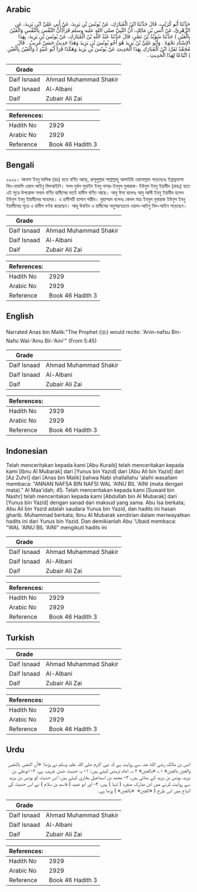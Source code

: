 ## Arabic


<div dir="rtl" lang="ar" style={{fontSize:'larger',backgroundColor:'#f8f9fa',padding:20}}>
حَدَّثَنَا أَبُو كُرَيْبٍ، قَالَ حَدَّثَنَا ابْنُ الْمُبَارَكِ، عَنْ يُونُسَ بْنِ يَزِيدَ، عَنْ أَبِي عَلِيِّ ابْنِ يَزِيدَ، عَنِ الزُّهْرِيِّ، عَنْ أَنَسِ بْنِ مَالِكٍ، أَنَّ النَّبِيَّ صلى الله عليه وسلم قَرَأَ‏(‏أَنَّ النَّفْسَ بِالنَّفْسِ وَالْعَيْنُ بِالْعَيْنِ ‏)‏ حَدَّثَنَا سُوَيْدُ بْنُ نَصْرٍ، قَالَ حَدَّثَنَا عَبْدُ اللَّهِ بْنُ الْمُبَارَكِ، عَنْ يُونُسَ بْنِ يَزِيدَ، بِهَذَا الإِسْنَادِ نَحْوَهُ ‏.‏ وَأَبُو عَلِيِّ بْنُ يَزِيدَ هُوَ أَخُو يُونُسَ بْنِ يَزِيدَ وَهَذَا حَدِيثٌ حَسَنٌ غَرِيبٌ ‏.‏ قَالَ مُحَمَّدٌ تَفَرَّدَ ابْنُ الْمُبَارَكِ بِهَذَا الْحَدِيثِ عَنْ يُونُسَ بْنِ يَزِيدَ وَهَكَذَا قَرَأَ أَبُو عُبَيْدٍ ‏(‏ وَالْعَيْنُ بِالْعَيْنِ ‏)‏ اتِّبَاعًا لِهَذَا الْحَدِيثِ ‏.‏
</div>
<div style={{backgroundColor:'#f8f9fa',padding:20, marginBottom: 10}}><table> <thead> <tr> <th>Grade</th> <th></th> </tr> </thead> <tbody> <tr><td>Daif Isnaad</td><td>Ahmad Muhammad Shakir</td></tr><tr><td>Daif Isnaad</td><td>Al-Albani</td></tr><tr><td>Daif</td><td>Zubair Ali Zai</td></tr></tbody></table><table> <thead> <tr> <th>References:</th> <th></th> </tr> </thead> <tbody><tr><td>Hadith No</td><td>2929</td></tr><tr><td>Arabic No</td><td>2929</td></tr><tr><td>Reference</td><td>Book 46 Hadith 3</td></tr></tbody></table></div>

## Bengali


<div dir="ltr" lang="bn" style={{fontSize:'larger',backgroundColor:'#f8f9fa',padding:20}}>
২৯২৯। আনাস ইবনু মালিক (রাঃ) হতে বর্ণিত আছে, রাসূলুল্লাহ সাল্লাল্লাহু আলাইহি ওয়াসাল্লাম পড়েছেনঃ ইন্নান্নাফসা বিন-নাফসি ওয়াল আইনু বিলআইনি। সনদ দুর্বল সুয়াইদ ইবনু নাসর-ইবনুল মুবারাক- ইউনুস ইবনু ইয়াযীদ (রাহঃ) হতে এই সূত্রে উপরোক্ত সনদে বর্ণিত হাদীসের মতই হাদীস বর্ণিত আছে। আবু ঈসা বলেনঃ আবু আলী ইবনু ইয়াযীদ হলেন ইউনুস ইবনু ইয়ামীদের সহোদর। এ হাদীসটি হাসান গারীব। মুহাম্মাদ বলেনঃ কেবল মাত্র ইবনুল মুবারাক ইউনুস ইবনু ইয়ামীদের সূত্রে এ হাদীস বর্ণনা করেছেন। আবূ উবাইদ এ হাদীসের অনুসরণক্ৰমে ওয়াল-আইনু বিল-আইন পড়েছেন।
</div>
<div style={{backgroundColor:'#f8f9fa',padding:20, marginBottom: 10}}><table> <thead> <tr> <th>Grade</th> <th></th> </tr> </thead> <tbody> <tr><td>Daif Isnaad</td><td>Ahmad Muhammad Shakir</td></tr><tr><td>Daif Isnaad</td><td>Al-Albani</td></tr><tr><td>Daif</td><td>Zubair Ali Zai</td></tr></tbody></table><table> <thead> <tr> <th>References:</th> <th></th> </tr> </thead> <tbody><tr><td>Hadith No</td><td>2929</td></tr><tr><td>Arabic No</td><td>2929</td></tr><tr><td>Reference</td><td>Book 46 Hadith 3</td></tr></tbody></table></div>

## English


<div dir="ltr" lang="en" style={{fontSize:'larger',backgroundColor:'#f8f9fa',padding:20}}>
Narrated Anas bin Malik:"The Prophet (ﷺ) would recite: 'Anin-nafsu Bin-Nafsi Wal-'Ainu Bil-'Aini'" (From 5:45)
</div>
<div style={{backgroundColor:'#f8f9fa',padding:20, marginBottom: 10}}><table> <thead> <tr> <th>Grade</th> <th></th> </tr> </thead> <tbody> <tr><td>Daif Isnaad</td><td>Ahmad Muhammad Shakir</td></tr><tr><td>Daif Isnaad</td><td>Al-Albani</td></tr><tr><td>Daif</td><td>Zubair Ali Zai</td></tr></tbody></table><table> <thead> <tr> <th>References:</th> <th></th> </tr> </thead> <tbody><tr><td>Hadith No</td><td>2929</td></tr><tr><td>Arabic No</td><td>2929</td></tr><tr><td>Reference</td><td>Book 46 Hadith 3</td></tr></tbody></table></div>

## Indonesian


<div dir="ltr" lang="id" style={{fontSize:'larger',backgroundColor:'#f8f9fa',padding:20}}>
Telah menceritakan kepada kami [Abu Kuraib] telah menceritakan kepada kami [Ibnu Al Mubarak] dari [Yunus bin Yazid] dari [Abu Ali bin Yazid] dari [Az Zuhri] dari [Anas bin Malik] bahwa Nabi shallallahu 'alaihi wasallam membaca: "ANNAN NAFSA BIN NAFSI WAL 'AINU BIL 'AINI (mata dengan mata)." Al Maa'idah; 45. Telah menceritakan kepada kami [Suwaid bin Nashr] telah menceritakan kepada kami [Abdullah bin Al Mubarak] dari [Yunus bin Yazid] dengan sanad dan maksud yang sama. Abu Isa berkata; Abu Ali bin Yazid adalah saudara Yunus bin Yazid, dan hadits ini hasan gharib. Muhammad berkata; Ibnu Al Mubarak sendirian dalam meriwayatkan hadits ini dari Yunus bin Yazid. Dan demikianlah Abu 'Ubaid membaca: "WAL 'AINU BIL 'AINI" mengikuti hadits ini
</div>
<div style={{backgroundColor:'#f8f9fa',padding:20, marginBottom: 10}}><table> <thead> <tr> <th>Grade</th> <th></th> </tr> </thead> <tbody> <tr><td>Daif Isnaad</td><td>Ahmad Muhammad Shakir</td></tr><tr><td>Daif Isnaad</td><td>Al-Albani</td></tr><tr><td>Daif</td><td>Zubair Ali Zai</td></tr></tbody></table><table> <thead> <tr> <th>References:</th> <th></th> </tr> </thead> <tbody><tr><td>Hadith No</td><td>2929</td></tr><tr><td>Arabic No</td><td>2929</td></tr><tr><td>Reference</td><td>Book 46 Hadith 3</td></tr></tbody></table></div>

## Turkish


<div dir="ltr" lang="tr" style={{fontSize:'larger',backgroundColor:'#f8f9fa',padding:20}}>

</div>
<div style={{backgroundColor:'#f8f9fa',padding:20, marginBottom: 10}}><table> <thead> <tr> <th>Grade</th> <th></th> </tr> </thead> <tbody> <tr><td>Daif Isnaad</td><td>Ahmad Muhammad Shakir</td></tr><tr><td>Daif Isnaad</td><td>Al-Albani</td></tr><tr><td>Daif</td><td>Zubair Ali Zai</td></tr></tbody></table><table> <thead> <tr> <th>References:</th> <th></th> </tr> </thead> <tbody><tr><td>Hadith No</td><td>2929</td></tr><tr><td>Arabic No</td><td>2929</td></tr><tr><td>Reference</td><td>Book 46 Hadith 3</td></tr></tbody></table></div>

## Urdu


<div dir="rtl" lang="ur" style={{fontSize:'larger',backgroundColor:'#f8f9fa',padding:20}}>
انس بن مالک رضی الله عنہ سے روایت ہے کہ نبی اکرم صلی اللہ علیہ وسلم نے پڑھا: «أن النفس بالنفس والعين بالعين» ۱؎ «بالعين» ۲؎۔ امام ترمذی کہتے ہیں: ۱- یہ حدیث حسن غریب ہے، ۲- ابوعلی بن یزید، یونس بن یزید کے بھائی ہیں، ۳- محمد بن اسماعیل بخاری کہتے ہیں: اس حدیث کو یونس بن یزید سے روایت کرنے میں ابن مبارک منفرد ( تنہا ) ہیں، ۴- اور ابو عبید ( قاسم بن سلام ) نے اس حدیث کی اتباع میں اس طرح ( «العين» ‏‏‏‏ «بالعين» ) پڑھا ہے۔
</div>
<div style={{backgroundColor:'#f8f9fa',padding:20, marginBottom: 10}}><table> <thead> <tr> <th>Grade</th> <th></th> </tr> </thead> <tbody> <tr><td>Daif Isnaad</td><td>Ahmad Muhammad Shakir</td></tr><tr><td>Daif Isnaad</td><td>Al-Albani</td></tr><tr><td>Daif</td><td>Zubair Ali Zai</td></tr></tbody></table><table> <thead> <tr> <th>References:</th> <th></th> </tr> </thead> <tbody><tr><td>Hadith No</td><td>2929</td></tr><tr><td>Arabic No</td><td>2929</td></tr><tr><td>Reference</td><td>Book 46 Hadith 3</td></tr></tbody></table></div>